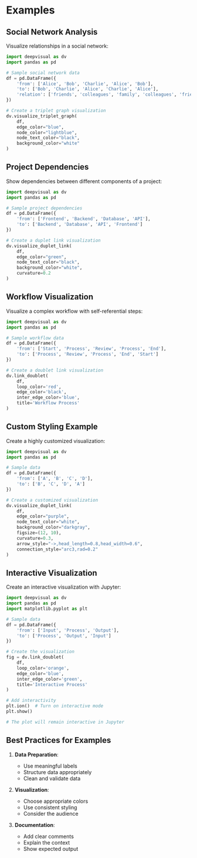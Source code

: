 # Examples

## Social Network Analysis

Visualize relationships in a social network:

```python
import deepvisual as dv
import pandas as pd

# Sample social network data
df = pd.DataFrame({
    'from': ['Alice', 'Bob', 'Charlie', 'Alice', 'Bob'],
    'to': ['Bob', 'Charlie', 'Alice', 'Charlie', 'Alice'],
    'relation': ['friends', 'colleagues', 'family', 'colleagues', 'friends']
})

# Create a triplet graph visualization
dv.visualize_triplet_graph(
    df,
    edge_color="blue",
    node_color="lightblue",
    node_text_color="black",
    background_color="white"
)
```

## Project Dependencies

Show dependencies between different components of a project:

```python
import deepvisual as dv
import pandas as pd

# Sample project dependencies
df = pd.DataFrame({
    'from': ['Frontend', 'Backend', 'Database', 'API'],
    'to': ['Backend', 'Database', 'API', 'Frontend']
})

# Create a duplet link visualization
dv.visualize_duplet_link(
    df,
    edge_color="green",
    node_text_color="black",
    background_color="white",
    curvature=0.2
)
```

## Workflow Visualization

Visualize a complex workflow with self-referential steps:

```python
import deepvisual as dv
import pandas as pd

# Sample workflow data
df = pd.DataFrame({
    'from': ['Start', 'Process', 'Review', 'Process', 'End'],
    'to': ['Process', 'Review', 'Process', 'End', 'Start']
})

# Create a doublet link visualization
dv.link_doublet(
    df,
    loop_color='red',
    edge_color='black',
    inter_edge_color='blue',
    title='Workflow Process'
)
```

## Custom Styling Example

Create a highly customized visualization:

```python
import deepvisual as dv
import pandas as pd

# Sample data
df = pd.DataFrame({
    'from': ['A', 'B', 'C', 'D'],
    'to': ['B', 'C', 'D', 'A']
})

# Create a customized visualization
dv.visualize_duplet_link(
    df,
    edge_color="purple",
    node_text_color="white",
    background_color="darkgray",
    figsize=(12, 10),
    curvature=0.3,
    arrow_style="->,head_length=0.8,head_width=0.6",
    connection_style="arc3,rad=0.2"
)
```

## Interactive Visualization

Create an interactive visualization with Jupyter:

```python
import deepvisual as dv
import pandas as pd
import matplotlib.pyplot as plt

# Sample data
df = pd.DataFrame({
    'from': ['Input', 'Process', 'Output'],
    'to': ['Process', 'Output', 'Input']
})

# Create the visualization
fig = dv.link_doublet(
    df,
    loop_color='orange',
    edge_color='blue',
    inter_edge_color='green',
    title='Interactive Process'
)

# Add interactivity
plt.ion()  # Turn on interactive mode
plt.show()

# The plot will remain interactive in Jupyter
```

## Best Practices for Examples

1. **Data Preparation**:
   - Use meaningful labels
   - Structure data appropriately
   - Clean and validate data

2. **Visualization**:
   - Choose appropriate colors
   - Use consistent styling
   - Consider the audience

3. **Documentation**:
   - Add clear comments
   - Explain the context
   - Show expected output 